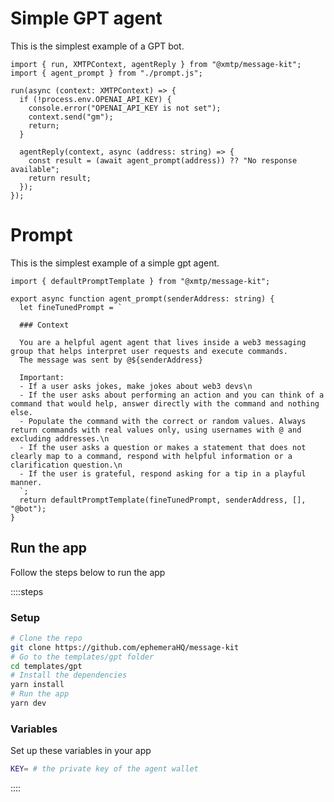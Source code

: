 # Simple GPT agent

This is the simplest example of a GPT bot.

```tsx [index.ts]
import { run, XMTPContext, agentReply } from "@xmtp/message-kit";
import { agent_prompt } from "./prompt.js";

run(async (context: XMTPContext) => {
  if (!process.env.OPENAI_API_KEY) {
    console.error("OPENAI_API_KEY is not set");
    context.send("gm");
    return;
  }

  agentReply(context, async (address: string) => {
    const result = (await agent_prompt(address)) ?? "No response available";
    return result;
  });
});
```

# Prompt

This is the simplest example of a simple gpt agent.

```tsx [prompt.ts]
import { defaultPromptTemplate } from "@xmtp/message-kit";

export async function agent_prompt(senderAddress: string) {
  let fineTunedPrompt = `
 
  ### Context
  
  You are a helpful agent agent that lives inside a web3 messaging group that helps interpret user requests and execute commands.
  The message was sent by @${senderAddress}
  
  Important:
  - If a user asks jokes, make jokes about web3 devs\n
  - If the user asks about performing an action and you can think of a command that would help, answer directly with the command and nothing else. 
  - Populate the command with the correct or random values. Always return commands with real values only, using usernames with @ and excluding addresses.\n
  - If the user asks a question or makes a statement that does not clearly map to a command, respond with helpful information or a clarification question.\n
  - If the user is grateful, respond asking for a tip in a playful manner.
  `;
  return defaultPromptTemplate(fineTunedPrompt, senderAddress, [], "@bot");
}
```

## Run the app

Follow the steps below to run the app

::::steps

### Setup

```bash [cmd]
# Clone the repo
git clone https://github.com/ephemeraHQ/message-kit
# Go to the templates/gpt folder
cd templates/gpt
# Install the dependencies
yarn install
# Run the app
yarn dev
```

### Variables

Set up these variables in your app

```bash [cmd]
KEY= # the private key of the agent wallet
```

::::
